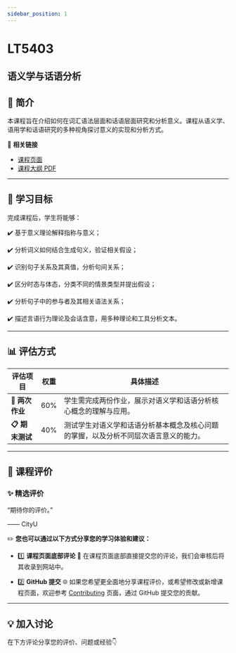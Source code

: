 ```yaml
---
sidebar_position: 1
---
```


# LT5403
## 语义学与话语分析

## **📘 简介**
本课程旨在介绍如何在词汇语法层面和话语层面研究和分析意义。课程从语义学、语用学和话语研究的多种视角探讨意义的实现和分析方式。

🔗 **相关链接**
- [课程页面](https://www.cityu.edu.hk/catalogue/pg/202425/course/LT5403.htm)
- [课程大纲 PDF](https://www.cityu.edu.hk/catalogue/pg/202425/course/LT5403.pdf)

---

## **🎯 学习目标**

完成课程后，学生将能够：

✔️ 基于意义理论解释指称与意义；

✔️ 分析词义如何结合生成句义，验证相关假设；

✔️ 识别句子关系及其真值，分析句间关系；

✔️ 区分时态与体态，分类不同的情景类型并提出假设；

✔️ 分析句子中的参与者及其相关语法关系；

✔️ 描述言语行为理论及会话含意，用多种理论和工具分析文本。

---

## **📊 评估方式**

| **评估项目**                | **权重** | **具体描述**                                                                                     |
|----------------------------|---------|-----------------------------------------------------------------------------------------------|
| **📝 两次作业**              | 60%     | 学生需完成两份作业，展示对语义学和话语分析核心概念的理解与应用。                                               |
| **📋 期末测试**              | 40%     | 测试学生对语义学和话语分析基本概念及核心问题的掌握，以及分析不同层次语言意义的能力。                                      |

---

## **💬 课程评价**

### ✨ **精选评价**
<div className={commentStyles.commentBox}>
    <p className={commentStyles.commentText}>
        “期待你的评价。”
    </p>
    <p className={commentStyles.commentAuthor}>—— CityU</p>
</div>

✏️ **您也可以通过以下方式分享您的学习体验和建议：**

- 1️⃣ **课程页面底部评论**
💬 在课程页面底部直接提交您的评论，我们会审核后将其收录到网站中。

- 2️⃣ **GitHub 提交**
🌐 如果您希望更全面地分享课程评价，或希望修改或新增课程页面，欢迎参考 [Contributing](/contributing) 页面，通过 GitHub 提交您的贡献。

---

## **💡 加入讨论**

在下方评论分享您的评价、问题或经验👇
<Utterances />
